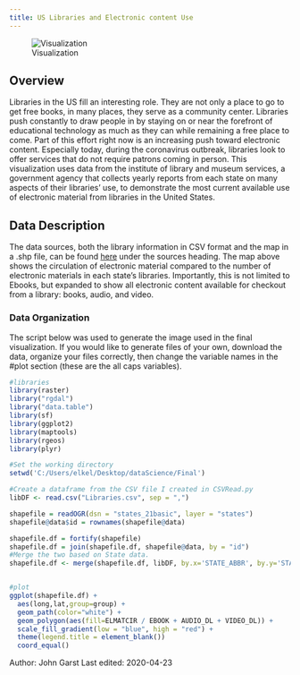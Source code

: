 ```yaml
---
title: US Libraries and Electronic content Use
---
```


![Visualization](https://drdavis.space/teaching/ds/sdd/media/2020/05/final.jpeg)

## Overview

Libraries in the US fill an interesting role.
 They are not only a place to go to get free books, in many places, they serve as a community center.
 Libraries push constantly to draw people in by staying on or near the forefront of educational technology as much as they can while remaining a free place to come.
 Part of this effort right now is an increasing push toward electronic content.
 Especially today, during the coronavirus outbreak, libraries look to offer services that do not require patrons coming in person.
 This visualization uses data from the institute of library and museum services, a government agency that collects yearly reports from each state on many aspects of their libraries' use, to demonstrate the most current available use of electronic material from libraries in the United States.

## Data Description

The data sources, both the library information in CSV format and the map in a .shp file, can be found [here](https://github.com/spatial-data-discovery/ay1920-2/blob/master/project/jrgarst/progress.txt) under the sources heading.
The map above shows the circulation of electronic material compared to the number of electronic materials in each state's libraries.
Importantly, this is not limited to Ebooks, but expanded to show all electronic content available for checkout from a library: books, audio, and video.


### Data Organization

The script below was used to generate the image used in the final visualization.
If you would like to generate files of your own, download the data, organize your files correctly, then change the variable names in the #plot section (these are the all caps variables).

```r
#libraries
library(raster)
library("rgdal")
library("data.table")
library(sf)
library(ggplot2)
library(maptools)
library(rgeos)
library(plyr)

#Set the working directory
setwd('C:/Users/elkel/Desktop/dataScience/Final')

#Create a dataframe from the CSV file I created in CSVRead.py
libDF <- read.csv("Libraries.csv", sep = ",")

shapefile = readOGR(dsn = "states_21basic", layer = "states")
shapefile@data$id = rownames(shapefile@data)

shapefile.df = fortify(shapefile)
shapefile.df = join(shapefile.df, shapefile@data, by = "id")
#Merge the two based on State data.
shapefile.df <- merge(shapefile.df, libDF, by.x='STATE_ABBR', by.y='STABR')


#plot
ggplot(shapefile.df) +
  aes(long,lat,group=group) +
  geom_path(color="white") +
  geom_polygon(aes(fill=ELMATCIR / EBOOK + AUDIO_DL + VIDEO_DL)) +
  scale_fill_gradient(low = "blue", high = "red") +
  theme(legend.title = element_blank())
  coord_equal()


```

<div class="credit-line">
Author: John Garst
Last edited: 2020-04-23
</div>
